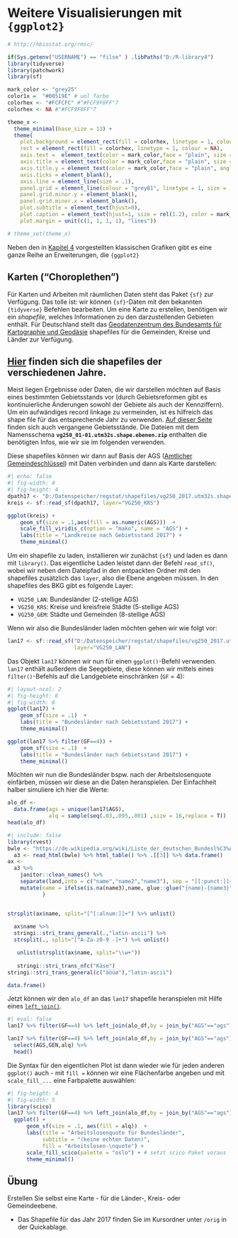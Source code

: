 # Weitere Visualisierungen mit `{ggplot2}` {#viz2}

```r
# http://hbiostat.org/rmsc/

if(Sys.getenv("USERNAME") == "filse" ) .libPaths("D:/R-library4") 
library(tidyverse)
library(patchwork)
library(sf)

mark_color <- "grey25"
color1x =  "#00519E" # uol farbe
colorhex <- "#FCFCFC" #"#FCF9F0FF"7
colorhex <- NA #"#FCF9F0FF"7

theme_x <- 
  theme_minimal(base_size = 13) +
  theme(
    plot.background = element_rect(fill = colorhex, linetype = 1, colour = NA),
    rect = element_rect(fill = colorhex, linetype = 1, colour = NA),
    axis.text =  element_text(color = mark_color,face = "plain", size = rel(.75), angle = 0), 
    axis.title = element_text(color = mark_color,face = "plain", size = rel(1), angle = 0), 
    axis.title.y = element_text(color = mark_color,face = "plain", angle = 0,vjust = .5), 
    axis.ticks = element_blank(),
    axis.line = element_line(size = .1), 
    panel.grid = element_line(colour = "grey81", linetype = 1, size = .15), 
    panel.grid.minor.y = element_blank(), 
    panel.grid.minor.x = element_blank(), 
    plot.subtitle = element_text(hjust=0),
    plot.caption = element_text(hjust=1, size = rel(1.2), color = mark_color),
    plot.margin = unit(c(1, 1, 1, 1), "lines"))

# theme_set(theme_x)

```

Neben den in [Kapitel 4](#viz) vorgestellten klassischen Grafiken gibt es eine ganze Reihe an Erweiterungen, die `{ggplot2}` 

## Karten ("Choroplethen") {#map}

Für Karten und Arbeiten mit räumlichen Daten steht das Paket `{sf}` zur Verfügung. 
Das tolle ist: wir können `{sf}`-Daten mit den bekannten  `{tidyverse}` Befehlen bearbeiten. 
Um eine Karte zu erstellen, benötigen wir ein *shapefile*, welches Informationen zu den darzustellenden Gebieten enthält. 
Für Deutschland stellt das [Geodatenzentrum des Bundesamts für Kartographie und Geodäsie](http://gdz.bkg.bund.de/) shapefiles für die Gemeinden, Kreise und Länder zur Verfügung.

::: {.callout-tip}
## [Hier](https://daten.gdz.bkg.bund.de/produkte/vg/vg250_ebenen_0101/) finden sich die shapefiles der verschiedenen Jahre.

Meist liegen Ergebnisse oder Daten, die wir darstellen möchten auf Basis eines bestimmten Gebietsstands vor (durch Gebietsreformen gibt es kontinuierliche Änderungen sowohl der Gebiete als auch der Kennziffern).
Um ein aufwändiges record linkage zu vermeinden, ist es hilfreich das shape file für das entsprechende Jahr zu verwenden. 
[Auf dieser Seite](https://daten.gdz.bkg.bund.de/produkte/vg/vg250_ebenen_0101/) finden sich auch vergangene Gebietsstände.
Die Dateien mit dem Namensschema **`vg250_01-01.utm32s.shape.ebenen.zip`** enthalten die benötigten Infos, wie wir sie im folgenden verwenden.

:::

Diese shapefiles können wir dann auf Basis der AGS ([Amtlicher Gemeindeschlüssel](https://de.wikipedia.org/wiki/Amtlicher_Gemeindeschl%C3%BCssel)) mit Daten verbinden und dann als Karte darstellen:

```r
#| echo: false
#| fig-width: 4
#| fig-height: 4
dpath17 <- "D:/Datenspeicher/regstat/shapefiles/vg250_2017.utm32s.shape.ebenen/vg250_ebenen"
kreis <- sf::read_sf(dpath17, layer="VG250_KRS")

ggplot(kreis) + 
    geom_sf(size = .1,aes(fill = as.numeric(AGS)))  +
    scale_fill_viridis_c(option = "mako", name = "AGS") +
    labs(title = "Landkreise nach Gebietsstand 2017") +
    theme_minimal()
```

Um ein shapefile zu laden, installieren wir zunächst `{sf}` und laden es dann mit `library()`. 
Das eigentliche Laden leistet dann der Befehl `read_sf()`, wobei wir neben dem Dateipfad in den entpackten Ordner mit den shapefiles zusätzlich das `layer`, also die Ebene angeben müssen. 
In den shapefiles des BKG gibt es folgende Layer:

+ `VG250_LAN`: Bundesländer (2-stellige AGS)
+ `VG250_KRS`: Kreise und kreisfreie Städte (5-stellige AGS)
+ `VG250_GEM`: Städte und Gemeinden (8-stellige AGS)

Wenn wir also die Bundesländer laden möchten gehen wir wie folgt vor:
```r
lan17 <- sf::read_sf("D:/Datenspeicher/regstat/shapefiles/vg250_2017.utm32s.shape.ebenen/vg250_ebenen",
                     layer="VG250_LAN")
```

Das Objekt `lan17` können wir nun für einen `ggplot()`-Befehl verwenden.
`lan17` enthält außerdem die Seegebiete, diese können wir mittels eines `filter()`-Befehls auf die Landgebiete einschränken (`GF` = 4):
```r
#| layout-ncol: 2
#| fig-height: 6
#| fig-width: 6
ggplot(lan17) + 
    geom_sf(size = .1)  +
    labs(title = "Bundesländer nach Gebietsstand 2017") +
    theme_minimal()

ggplot(lan17 %>% filter(GF==4)) + 
    geom_sf(size = .1)  +
    labs(title = "Bundesländer nach Gebietsstand 2017") +
    theme_minimal()
```


Möchten wir nun die Bundesländer bspw. nach der Arbeitslosenquote einfärben, müssen wir diese an die Daten heranspielen. 
Der Einfachheit halber simuliere ich hier die Werte:

```r
alo_df <- 
  data.frame(ags = unique(lan17$AGS),
             alq = sample(seq(.03,.095,.001) ,size = 16,replace = T))
head(alo_df)
```


```r
#| include: false
library(rvest)
bwle <- "https://de.wikipedia.org/wiki/Liste_der_deutschen_Bundesl%C3%A4nder_nach_Arbeitslosenquote"
  a3 <- read_html(bwle) %>% html_table() %>% .[[3]] %>% data.frame()
ax <- 
  a3 %>% 
    janitor::clean_names() %>% 
    separate(land,into = c("name","name2","name3"), sep = "[[:punct:]]+") %>% 
    mutate(name = ifelse(is.na(name3),name, glue::glue("{name}-{name3}"))
           )


strsplit(ax$name, split="[^[:alnum:]]+") %>% unlist()
  
  ax$name %>% 
  stringi::stri_trans_general(.,"latin-ascii") %>% 
  strsplit(., split="[^A-Za-z0-9 -]+") %>% unlist()

   unlist(strsplit(ax$name, split="\\w+"))
   
   stringi::stri_trans_nfc("Käse")
stringi::stri_trans_general(c("äöüø"),"latin-ascii")

data.frame()
```

Jetzt können wir den `alo_df` an das `lan17` shapefile heranspielen mit Hilfe eines [`left_join()`](#join).
```r
#| eval: false
lan17 %>% filter(GF==4) %>% left_join(alo_df,by = join_by("AGS"=="ags"))
```

```r
lan17 %>% filter(GF==4) %>% left_join(alo_df,by = join_by("AGS"=="ags")) %>% 
  select(AGS,GEN,alq) %>% 
  head()
```

Die Syntax für den eigentlichen Plot ist dann wieder wie für jeden anderen `ggplot()` auch - mit `fill =` können wir eine Flächenfarbe angeben und mit `scale_fill_...` eine Farbpalette auswählen:
```r
#| fig-height: 4
#| fig-width: 5
library(scico)
lan17 %>% filter(GF==4) %>% left_join(alo_df,by = join_by("AGS"=="ags")) %>% 
  ggplot() + 
      geom_sf(size = .1, aes(fill = alq))  +
      labs(title = "Arbeitslosenquote für Bundesländer",
           subtitle = "(keine echten Daten)",
           fill = "Arbeitslosen-\nquote") +
      scale_fill_scico(palette = "oslo") + # setzt scico Paket voraus
      theme_minimal()
```


## Übung

Erstellen Sie selbst eine Karte - für die Länder-, Kreis- oder Gemeindeebene.

+ Das Shapefile für das Jahr 2017 finden Sie im Kursordner unter `/orig` in der Quickablage.